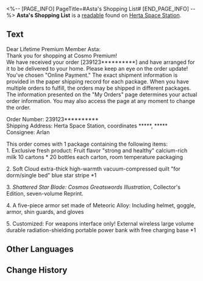<%-- [PAGE_INFO]
PageTitle=#Asta's Shopping List#
[END_PAGE_INFO] --%>
{{Readable Infobox
|id           = 083
|partIds      = 190207
|title        = 
|image        = Item Journal Page.png
|world        = Herta Space Station
|parts        = 1
|author       = <!--to be added-->
|description  = Asta's shopping list throughout the cosmos. The recipient of which, unexpectedly, is Arlan.
|part1        = Asta's Shopping List
|source1      = {{cx|Source missing}}
|characters   = Herta
|factions     = 
}}
'''Asta's Shopping List''' is a [[readable]] found on [[Herta Space Station]].
<!--
==Location==
{{Map Embed|<map name>|<marker id>}}
-->
==Text==
Dear Lifetime Premium Member Asta:<br />
Thank you for shopping at Cosmo Premium!<br />
We have received your order [239123**********] and have arranged for it to be delivered to your home. Please keep an eye on the order update! You've chosen "Online Payment." The exact shipment information is provided in the paper shipping record for each package. When you have multiple orders to fulfill, the orders may be shipped in different packages. The information presented on the "My Orders" page determines your actual order information. You may also access the page at any moment to change the order.

Order Number: 239123**********<br />
Shipping Address: Herta Space Station, coordinates *****, *****<br />
Consignee: Arlan

This order comes with 1 package containing the following items:<br />
1. Exclusive fresh product: Fruit flavor "strong and healthy" calcium-rich milk 10 cartons * 20 bottles each carton, room temperature packaging

2. Soft Cloud extra-thick high-warmth vacuum-compressed quilt "for dorm/single bed" blue star stripe *1

3. ''Shattered Star Blade: Cosmos Greatswords Illustration'', Collector's Edition, seven-volume Reprint.

4. A five-piece armor set made of Meteoric Alloy: Including helmet, goggle, armor, shin guards, and gloves

5. Customized: For weapons interface only! External wireless large volume durable radiation-shielding portable power bank with free charging base *1

<!--
==Trivia==
* 
-->
==Other Languages==
{{Other Languages
|en   = Asta's Shopping List
|zhs  = 艾丝妲的购物清单
|zht  = 艾絲妲的購物清單
|ja   = アスターのショッピングリスト
|ko   = 아스타의 쇼핑 리스트
|es   = Pedido de Asta
|fr   = Liste des courses d'Asta
|ru   = Список покупок Асты
|th   = รายการซื้อสินค้าของ Asta
|vi   = Danh Sách Mua Sắm Của Asta
|de   = Astas Einkaufsliste
|id   = Daftar Belanja Asta
|pt   = Lista de Compras de Asta
}}

==Change History==
{{Change History|1.0}}